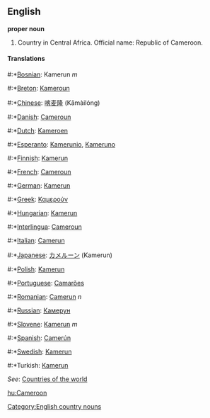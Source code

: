 ==English==

'''proper noun'''

# Country in Central Africa. Official name: Republic of Cameroon.

====Translations====
#:*[[Bosnian]]: Kamerun ''m''
#:*[[Breton]]: [[Kameroun]]
#:*[[Chinese]]: [[喀麦隆]] (Kāmàilóng)
#:*[[Danish]]: [[Cameroun]]
#:*[[Dutch]]: [[Kameroen]]
#:*[[Esperanto]]: [[Kamerunio]], [[Kameruno]]
#:*[[Finnish]]: [[Kamerun]]
#:*[[French]]: [[Cameroun]]
#:*[[German]]: [[Kamerun]]
#:*[[Greek]]: [[Καμερούν]]
#:*[[Hungarian]]: [[Kamerun]]
#:*[[Interlingua]]: [[Cameroun]]
#:*[[Italian]]: [[Camerun]]
#:*[[Japanese]]: [[カメルーン]] (Kamerun)
#:*[[Polish]]: [[Kamerun]]
#:*[[Portuguese]]: [[Camarões]]
#:*[[Romanian]]: [[Camerun]] ''n''
#:*[[Russian]]: [[Камерун]]
#:*[[Slovene]]: [[Kamerun]] ''m''
#:*[[Spanish]]: [[Camerún]]
#:*[[Swedish]]: [[Kamerun]]
#:*Turkish: [[Kamerun]]

''See'': [[Countries of the world]]

[[Category:English country nouns]]

[[hu:Cameroon]]
